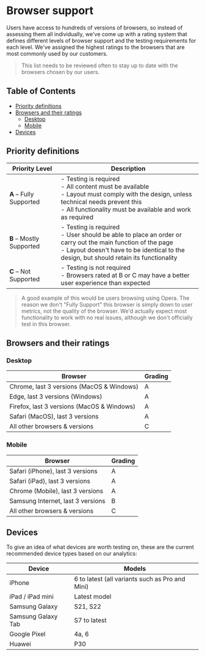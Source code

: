 
<Meta title="Introduction/Browser support" />

# Browser support

Users have access to hundreds of versions of browsers, so instead of assessing them all individually, we've come up with a rating system that defines different levels of browser support and the testing requirements for each level. We've assigned the highest ratings to the browsers that are most commonly used by our customers.

> This list needs to be reviewed often to stay up to date with the browsers chosen by our users.

## Table of Contents

- [Priority definitions](#priority-definitions)
- [Browsers and their ratings](#browsers-and-their-ratings)
    - [Desktop](#desktop)
    - [Mobile](#mobile)
- [Devices](#devices)


## Priority definitions

| Priority Level | Description |
|----------------|-------------|
| **A** – Fully Supported | - Testing is required<br/>- All content must be available<br/>- Layout must comply with the design, unless technical needs prevent this<br/>- All functionality must be available and work as required |
| **B** – Mostly Supported | - Testing is required<br/>- User should be able to place an order or carry out the main function of the page<br/>- Layout doesn't have to be identical to the design, but should retain its functionality |
| **C** – Not Supported | - Testing is not required<br/>- Browsers rated at B or C may have a better user experience than expected |

> A good example of this would be users browsing using Opera. The reason we don't "Fully Support" this browser is simply down to user metrics, not the quality of the browser. We'd actually expect most functionality to work with no real issues, although we don't officially test in this browser.

## Browsers and their ratings

### Desktop

| Browser | Grading |
|---------|---------|
| Chrome, last 3 versions (MacOS & Windows) | A |
| Edge, last 3 versions (Windows) | A |
| Firefox, last 3 versions (MacOS & Windows) | A |
| Safari (MacOS), last 3 versions | A |
| All other browsers & versions | C |

### Mobile

| Browser | Grading |
|---------|---------|
| Safari (iPhone), last 3 versions | A |
| Safari (iPad), last 3 versions | A |
| Chrome (Mobile), last 3 versions | A |
| Samsung Internet, last 3 versions | B |
| All other browsers & versions | C |

## Devices

To give an idea of what devices are worth testing on, these are the current recommended device types based on our analytics:

| Device | Models |
|--------|--------|
| iPhone | 6 to latest (all variants such as Pro and Mini) |
| iPad / iPad mini | Latest model |
| Samsung Galaxy | S21, S22 |
| Samsung Galaxy Tab | S7 to latest |
| Google Pixel | 4a, 6 |
| Huawei | P30 |
